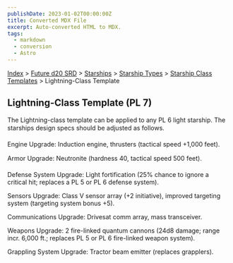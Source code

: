```yaml
---
publishDate: 2023-01-02T00:00:00Z
title: Converted MDX File
excerpt: Auto-converted HTML to MDX.
tags:
  - markdown
  - conversion
  - Astro
---
```






[Index](-index) > [Future d20 SRD](future-d20-srd-index) > [Starships](future-d20-srd-starships-index) > [Starship Types](future-d20-srd-starships-starship-types-index) > [Starship Class Templates](future-d20-srd-starships-starship-types-starship-class-templates-index) > Lightning-Class Template




## Lightning-Class Template (PL 7)


The Lightning-class template can be applied to any PL 6 light starship. The starships design specs should be adjusted as follows.


Engine Upgrade: Induction engine, thrusters (tactical speed +1,000 feet).


Armor Upgrade: Neutronite (hardness 40, tactical speed 500 feet).


Defense System Upgrade: Light fortification (25% chance to ignore a critical hit; replaces a PL 5 or PL 6 defense system).


Sensors Upgrade: Class V sensor array (+2 initiative), improved targeting system (targeting system bonus +5).


Communications Upgrade: Drivesat comm array, mass transceiver.


Weapons Upgrade: 2 fire-linked quantum cannons (24d8 damage; range incr. 6,000 ft.; replaces PL 5 or PL 6 fire-linked weapon system).


Grappling System Upgrade: Tractor beam emitter (replaces grapplers).



